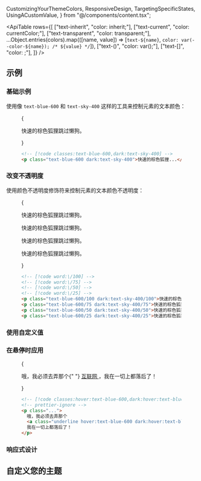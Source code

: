   CustomizingYourThemeColors,
  ResponsiveDesign,
  TargetingSpecificStates,
  UsingACustomValue,
} from "@/components/content.tsx";


<ApiTable
  rows={[
    ["text-inherit", "color: inherit;"],
    ["text-current", "color: currentColor;"],
    ["text-transparent", "color: transparent;"],
    ...Object.entries(colors).map(([name, value]) => [`text-${name}`, `color: var(--color-${name}); /* ${value} */`]),
    ["text-(<custom-property>)", "color: var(<custom-property>);"],
    ["text-[<value>]", "color: <value>;"],
  ]}
/>

## 示例

### 基础示例

使用像 `text-blue-600` 和 `text-sky-400` 这样的工具来控制元素的文本颜色：

<Figure>

<Example>
  {
    <div className="relative text-center text-xl leading-6 font-medium">
      <p className="text-blue-600 dark:text-sky-400">快速的棕色狐狸跳过懒狗。</p>
    </div>
  }
</Example>

```html
<!-- [!code classes:text-blue-600,dark:text-sky-400] -->
<p class="text-blue-600 dark:text-sky-400">快速的棕色狐狸...</p>
```

</Figure>

### 改变不透明度

使用颜色不透明度修饰符来控制元素的文本颜色不透明度：

<Figure>

<Example>
  {
    <div className="space-y-4 text-center text-xl leading-6 font-medium">
      <p className="text-blue-600/100 dark:text-sky-400/100">快速的棕色狐狸跳过懒狗。</p>
      <p className="text-blue-600/75 dark:text-sky-400/75">快速的棕色狐狸跳过懒狗。</p>
      <p className="text-blue-600/50 dark:text-sky-400/50">快速的棕色狐狸跳过懒狗。</p>
      <p className="text-blue-600/25 dark:text-sky-400/25">快速的棕色狐狸跳过懒狗。</p>
    </div>
  }
</Example>

```html
<!-- [!code word:\/100] -->
<!-- [!code word:\/75] -->
<!-- [!code word:\/50] -->
<!-- [!code word:\/25] -->
<p class="text-blue-600/100 dark:text-sky-400/100">快速的棕色狐狸...</p>
<p class="text-blue-600/75 dark:text-sky-400/75">快速的棕色狐狸...</p>
<p class="text-blue-600/50 dark:text-sky-400/50">快速的棕色狐狸...</p>
<p class="text-blue-600/25 dark:text-sky-400/25">快速的棕色狐狸...</p>
```

</Figure>

### 使用自定义值

<UsingACustomValue element="p" utility="text" name="文本颜色" variable="color" value="#50d71e" />

### 在悬停时应用

<TargetingSpecificStates property="color">

<Figure hint="移动到文本上以查看预期行为">

<Example>
  {
    <p className="text-center text-xl font-medium text-gray-900 dark:text-gray-200">
      哦，我必须去弄那个{" "}
      <a
        href="https://en.wikipedia.org/wiki/Internet"
        target="_blank"
        className="underline hover:text-blue-600 dark:hover:text-blue-400"
      >
        互联网
      </a>
      ，我在一切上都落后了！
    </p>
  }
</Example>

```html
<!-- [!code classes:hover:text-blue-600,dark:hover:text-blue-400] -->
<!-- prettier-ignore -->
<p class="...">
  哦，我必须去弄那个
  <a class="underline hover:text-blue-600 dark:hover:text-blue-400" href="https://en.wikipedia.org/wiki/Internet">互联网</a>,
  我在一切上都落后了！
</p>
```

</Figure>

</TargetingSpecificStates>

### 响应式设计

<ResponsiveDesign element="p" property="color" defaultClass="text-blue-600" featuredClass="text-green-600" />

## 自定义您的主题

<CustomizingYourThemeColors element="p" utility="text" />
